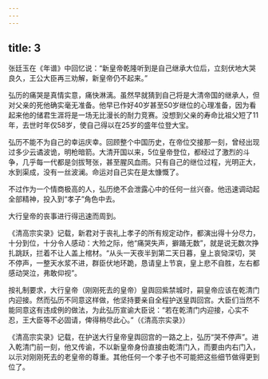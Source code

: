 ```yaml
---
---
---
```

title: 3
---



张廷玉在《年谱》中回忆说：“新皇帝乾隆听到是自己继承大位后，立刻伏地大哭良久，王公大臣再三劝解，新皇帝仍不起来。”

弘历的痛哭是真情实意，痛快淋漓。虽然早就猜到自己将是大清帝国的继承人，但对父亲的死他确实毫无准备。他早已作好40岁甚至50岁继位的心理准备，因为看起来他的储君生涯将是一场无比漫长的耐力竞赛。没想到父亲的寿命比祖父短了11年，去世时年仅58岁，使自己得以在25岁的盛年位登大宝。

弘历不能不为自己的幸运庆幸。回顾整个中国历史，在帝位交接那一刻，曾经出现过多少云谲波诡，明枪暗箭。大清开国以来，5位皇帝登位，都经过了激烈的斗争，几乎每一代都是剑拔弩张，甚至腥风血雨。只有自己的继位过程，光明正大，水到渠成，没有一丝波澜。命运对自己实在是太慷慨了。

不过作为一个情商极高的人，弘历绝不会泄露心中的任何一丝兴奋。他迅速调动起全部精神，投入到“孝子”角色中去。

大行皇帝的丧事进行得迅速而周到。

《清高宗实录》记载，新君对于丧礼上孝子的所有规定动作，都演出得十分尽力，十分到位，十分令人感动：大殓之际，他“痛哭失声，擗踊无数”，就是说无数次挣扎跳跃，拦着不让人盖上棺材。“从头一天夜半到第二天日暮，皇上哀恸深切，哭不停声，一整天水浆不进，群臣伏地环跪，恳请皇上节哀，皇上悲不自胜，左右都感动哭泣，弗敢仰视”。

按礼制要求，大行皇帝（刚刚死去的皇帝）皇舆回紫禁城时，嗣皇帝应该在乾清门内迎接。然而弘历不同意这样做，他坚持要亲自全程护送皇舆回宫。大臣们当然不能同意这有违成例的做法，为此弘历宣谕大臣说：“若在乾清门内迎接，心实不忍，王大臣等不必固请，俾得稍尽此心。”（《清高宗实录》）

《清高宗实录》记载，在护送大行皇帝皇舆回宫的一路之上，弘历“哭不停声”。进入乾清门前一刻，他又传谕，不以新皇帝身份直接由乾清门入，而要由内右门入，以示对刚刚死去的老皇帝的尊重。其他任何一个孝子也不可能把这些细节做得更到位了。